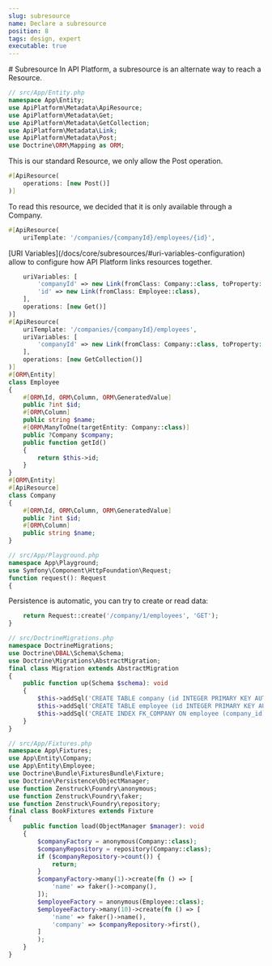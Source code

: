 ```yaml
---
slug: subresource
name: Declare a subresource
position: 8
tags: design, expert
executable: true
---
```

<SectionGuide id="section-0">
# Subresource
In API Platform, a subresource is an alternate way to reach a Resource.

```php
// src/App/Entity.php
namespace App\Entity;
use ApiPlatform\Metadata\ApiResource;
use ApiPlatform\Metadata\Get;
use ApiPlatform\Metadata\GetCollection;
use ApiPlatform\Metadata\Link;
use ApiPlatform\Metadata\Post;
use Doctrine\ORM\Mapping as ORM;

```
</SectionGuide>
<SectionGuide id="section-1">
This is our standard Resource, we only allow the Post operation.

```php
#[ApiResource(
    operations: [new Post()]
)]

```
</SectionGuide>
<SectionGuide id="section-2">
To read this resource, we decided that it is only available through a Company.

```php
#[ApiResource(
    uriTemplate: '/companies/{companyId}/employees/{id}',

```
</SectionGuide>
<SectionGuide id="section-3">
[URI Variables](/docs/core/subresources/#uri-variables-configuration) allow to configure
how API Platform links resources together.

```php
    uriVariables: [
        'companyId' => new Link(fromClass: Company::class, toProperty: 'company'),
        'id' => new Link(fromClass: Employee::class),
    ],
    operations: [new Get()]
)]
#[ApiResource(
    uriTemplate: '/companies/{companyId}/employees',
    uriVariables: [
        'companyId' => new Link(fromClass: Company::class, toProperty: 'company'),
    ],
    operations: [new GetCollection()]
)]
#[ORM\Entity]
class Employee
{
    #[ORM\Id, ORM\Column, ORM\GeneratedValue]
    public ?int $id;
    #[ORM\Column]
    public string $name;
    #[ORM\ManyToOne(targetEntity: Company::class)]
    public ?Company $company;
    public function getId()
    {
        return $this->id;
    }
}
#[ORM\Entity]
#[ApiResource]
class Company
{
    #[ORM\Id, ORM\Column, ORM\GeneratedValue]
    public ?int $id;
    #[ORM\Column]
    public string $name;
}

// src/App/Playground.php
namespace App\Playground;
use Symfony\Component\HttpFoundation\Request;
function request(): Request
{

```
</SectionGuide>
<SectionGuide id="section-4">
Persistence is automatic, you can try to create or read data:

```php
    return Request::create('/company/1/employees', 'GET');
}

// src/DoctrineMigrations.php
namespace DoctrineMigrations;
use Doctrine\DBAL\Schema\Schema;
use Doctrine\Migrations\AbstractMigration;
final class Migration extends AbstractMigration
{
    public function up(Schema $schema): void
    {
        $this->addSql('CREATE TABLE company (id INTEGER PRIMARY KEY AUTOINCREMENT NOT NULL, name VARCHAR(255) NOT NULL);');
        $this->addSql('CREATE TABLE employee (id INTEGER PRIMARY KEY AUTOINCREMENT NOT NULL, company_id INTEGER DEFAULT NULL, name VARCHAR(255) NOT NULL, CONSTRAINT FK_COMPANY FOREIGN KEY (company_id) REFERENCES company (id) NOT DEFERRABLE INITIALLY IMMEDIATE);');
        $this->addSql('CREATE INDEX FK_COMPANY ON employee (company_id)');
    }
}

// src/App/Fixtures.php
namespace App\Fixtures;
use App\Entity\Company;
use App\Entity\Employee;
use Doctrine\Bundle\FixturesBundle\Fixture;
use Doctrine\Persistence\ObjectManager;
use function Zenstruck\Foundry\anonymous;
use function Zenstruck\Foundry\faker;
use function Zenstruck\Foundry\repository;
final class BookFixtures extends Fixture
{
    public function load(ObjectManager $manager): void
    {
        $companyFactory = anonymous(Company::class);
        $companyRepository = repository(Company::class);
        if ($companyRepository->count()) {
            return;
        }
        $companyFactory->many(1)->create(fn () => [
            'name' => faker()->company(),
        ]);
        $employeeFactory = anonymous(Employee::class);
        $employeeFactory->many(10)->create(fn () => [
            'name' => faker()->name(),
            'company' => $companyRepository->first(),
        ]
        );
    }
}

```
</SectionGuide>
